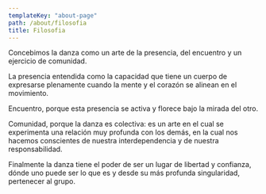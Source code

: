 ```yaml
---
templateKey: "about-page"
path: /about/filosofia
title: Filosofia
---
```



<About>
Concebimos la danza como un arte de la presencia, del encuentro y un ejercicio de comunidad.

La presencia entendida como la capacidad que tiene un cuerpo de expresarse plenamente cuando la mente y el corazón se alinean en el movimiento.

Encuentro, porque esta presencia se activa y florece bajo la mirada del otro.

Comunidad, porque la danza es colectiva: es un arte en el cual se experimenta una relación muy profunda con los demás, en la cual nos hacemos conscientes de nuestra interdependencia y de nuestra responsabilidad.

Finalmente la danza tiene el poder de ser un lugar de libertad y confianza, dónde uno puede ser lo que es y desde su más profunda singularidad, pertenecer al grupo.

</About>
